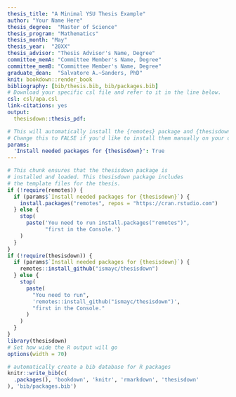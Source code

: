 ```yaml
--- 
thesis_title: "A Minimal YSU Thesis Example"
author: "Your Name Here"
thesis_degree:  "Master of Science"
thesis_program: "Mathematics"
thesis_month: "May"
thesis_year:  "20XX"
thesis_advisor: "Thesis Advisor's Name, Degree"
committee_memA: "Committee Member's Name, Degree"
committee_memB: "Committee Member's Name, Degree"
graduate_dean:  "Salvatore A.~Sanders, PhD"
knit: bookdown::render_book
bibliography: [bib/thesis.bib, bib/packages.bib]
# Download your specific csl file and refer to it in the line below.
csl: csl/apa.csl
link-citations: yes
output:
  thesisdown::thesis_pdf: 

# This will automatically install the {remotes} package and {thesisdown}
# Change this to FALSE if you'd like to install them manually on your own.
params:
  'Install needed packages for {thesisdown}': True
---
```



```r
# This chunk ensures that the thesisdown package is
# installed and loaded. This thesisdown package includes
# the template files for the thesis.
if (!require(remotes)) {
  if (params$`Install needed packages for {thesisdown}`) {
    install.packages("remotes", repos = "https://cran.rstudio.com")
  } else {
    stop(
      paste('You need to run install.packages("remotes")",
            "first in the Console.')
    )
  }
}
if (!require(thesisdown)) {
  if (params$`Install needed packages for {thesisdown}`) {
    remotes::install_github("ismayc/thesisdown")
  } else {
    stop(
      paste(
        "You need to run",
        'remotes::install_github("ismayc/thesisdown")',
        "first in the Console."
      )
    )
  }
}
library(thesisdown)
# Set how wide the R output will go
options(width = 70)
```



```r
# automatically create a bib database for R packages
knitr::write_bib(c(
  .packages(), 'bookdown', 'knitr', 'rmarkdown', 'thesisdown'
), 'bib/packages.bib')
```


